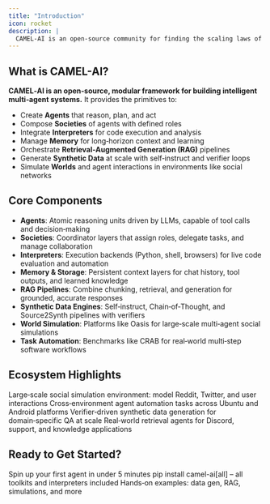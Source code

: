 ```yaml
---
title: "Introduction"
icon: rocket
description: |
  CAMEL-AI is an open-source community for finding the scaling laws of agents for data generation, world simulation, and task automation.
---
```


## What is CAMEL-AI?

**CAMEL‑AI is an open‑source, modular framework for building intelligent multi‑agent systems.** It provides the primitives to:

- Create **Agents** that reason, plan, and act
- Compose **Societies** of agents with defined roles
- Integrate **Interpreters** for code execution and analysis
- Manage **Memory** for long‑horizon context and learning
- Orchestrate **Retrieval‑Augmented Generation (RAG)** pipelines
- Generate **Synthetic Data** at scale with self‑instruct and verifier loops
- Simulate **Worlds** and agent interactions in environments like social networks

## Core Components

- **Agents**: Atomic reasoning units driven by LLMs, capable of tool calls and decision‑making
- **Societies**: Coordinator layers that assign roles, delegate tasks, and manage collaboration
- **Interpreters**: Execution backends (Python, shell, browsers) for live code evaluation and automation
- **Memory & Storage**: Persistent context layers for chat history, tool outputs, and learned knowledge
- **RAG Pipelines**: Combine chunking, retrieval, and generation for grounded, accurate responses
- **Synthetic Data Engines**: Self‑instruct, Chain‑of‑Thought, and Source2Synth pipelines with verifiers
- **World Simulation**: Platforms like Oasis for large‑scale multi‑agent social simulations
- **Task Automation**: Benchmarks like CRAB for real‑world multi‑step software workflows

## Ecosystem Highlights

<CardGroup cols={2}>
  <Card title="OASIS" icon="globe" href="https://oasis.camel-ai.org">
    Large‑scale social simulation environment: model Reddit, Twitter, and user interactions
  </Card>

  <Card title="CRAB Benchmark" icon="crab" href="https://crab.camel-ai.org">
    Cross‑environment agent automation tasks across Ubuntu and Android platforms
  </Card>

  <Card title="Project Loong" icon="dragon" href="/cookbooks/loong/">
    Verifier‑driven synthetic data generation for domain‑specific QA at scale
  </Card>

  <Card title="OWL 🦉" icon="brain-circuit" href="https://github.com/camel-ai/owl">
    Real‑world retrieval agents for Discord, support, and knowledge applications
  </Card>
</CardGroup>

## Ready to Get Started?

<CardGroup cols={3}>
  <Card title="Quickstart" icon="bolt" href="/cookbooks/basic_concepts/create_your_first_agent">
    Spin up your first agent in under 5 minutes
  </Card>

  <Card title="Installation" icon="wrench" href="/get_started/installation">
    pip install camel-ai[all] – all toolkits and interpreters included
  </Card>

  <Card title="Explore Cookbooks" icon="book-open" href="/cookbooks/">
    Hands‑on examples: data gen, RAG, simulations, and more
  </Card>
</CardGroup>
